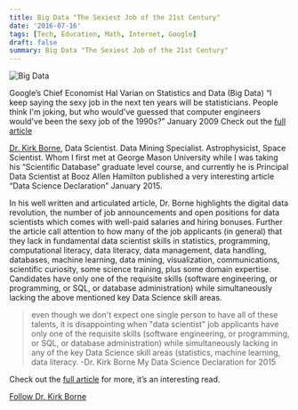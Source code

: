 ```yaml
---
title: Big Data "The Sexiest Job of the 21st Century"
date: '2016-07-16'
tags: [Tech, Education, Math, Internet, Google]
draft: false
summary: Big Data "The Sexiest Job of the 21st Century"
---
```


<img className="inline" src="/static/images/Blog/big_data.jpg" alt="Big Data" />

Google’s Chief Economist Hal Varian on Statistics and Data (Big Data)
“I keep saying the sexy job in the next ten years will be statisticians. People think I'm joking, but who would've guessed that computer engineers would've been the sexy job of the 1990s?” January 2009
Check out the [full article](http://www.mckinseyquarterly.com/Hal_Varian_on_how_the_Web_challenges_managers_2286)

[Dr. Kirk Borne](http://kirkborne.net/), Data Scientist. Data Mining Specialist. Astrophysicist, Space Scientist. Whom I first met at George Mason University while I was taking his “Scientific Database” graduate level course, and currently he is Principal Data Scientist at Booz Allen Hamilton published a very interesting article “Data Science Declaration” January 2015.

In his well written and articulated article, Dr. Borne highlights the digital data revolution, the number of job announcements and open positions for data scientists which comes with well-paid salaries and hiring bonuses. Further the article call attention to how many of the job applicants (in general) that they lack in fundamental data scientist skills in statistics, programming, computational literacy, data literacy, data management, data handling, databases, machine learning, data mining, visualization, communications, scientific curiosity, some science training, plus some domain expertise. Candidates have only one of the requisite skills (software engineering, or programming, or SQL, or database administration) while simultaneously lacking the above mentioned key Data Science skill areas.

> even though we don't expect one single person to have all of these talents, it is disappointing when "data scientist" job applicants have only one of the requisite skills (software engineering, or programming, or SQL, or database administration) while simultaneously lacking in any of the key Data Science skill areas (statistics, machine learning, data literacy.
 -Dr. Kirk Borne My Data Science Declaration for 2015

Check out the [full article](http://rocketdatascience.org/?p=169) for more, it’s an interesting read.

[Follow Dr. Kirk Borne](https://twitter.com/KirkDBorne)

